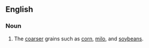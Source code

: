 ==English==

===Noun===
{{infl|en|noun|heading=[[feed]] [[grains]]}}

# The [[coarser]] grains such as [[corn]], [[milo]], and [[soybeans]].